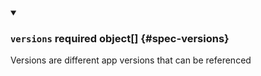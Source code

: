 


<details className="config-field" data-expandable="true" open>
<summary>

### `versions` <span className="config-field-required" data-required="false">required</span> <span className="config-field-type">object[]</span> <span className="config-field-default"></span> <span className="config-field-enum"></span> {#spec-versions}

Versions are different app versions that can be referenced

</summary>

<PartialVersionsreference />


</details>
